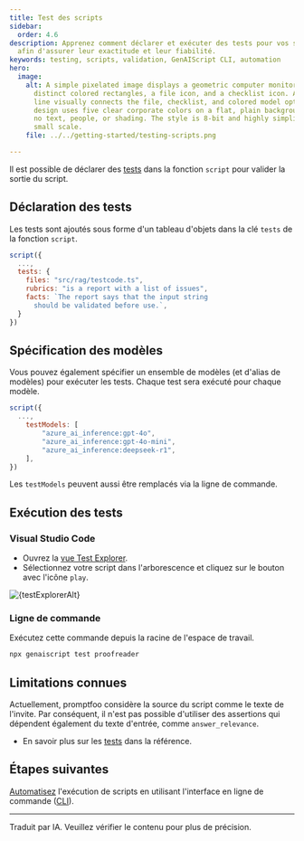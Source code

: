 ```yaml
---
title: Test des scripts
sidebar:
  order: 4.6
description: Apprenez comment déclarer et exécuter des tests pour vos scripts
  afin d'assurer leur exactitude et leur fiabilité.
keywords: testing, scripts, validation, GenAIScript CLI, automation
hero:
  image:
    alt: A simple pixelated image displays a geometric computer monitor with three
      distinct colored rectangles, a file icon, and a checklist icon. A dotted
      line visually connects the file, checklist, and colored model options. The
      design uses five clear corporate colors on a flat, plain background, with
      no text, people, or shading. The style is 8-bit and highly simplified at a
      small scale.
    file: ../../getting-started/testing-scripts.png

---
```



Il est possible de déclarer des [tests](/genaiscript/reference/scripts/tests) dans la fonction `script` pour valider la sortie du script.

## Déclaration des tests

Les tests sont ajoutés sous forme d'un tableau d'objets dans la clé `tests` de la fonction `script`.

```js title="proofreader.genai.mjs" wrap
script({
  ...,
  tests: {
    files: "src/rag/testcode.ts",
    rubrics: "is a report with a list of issues",
    facts: `The report says that the input string
      should be validated before use.`,
  }
})
```

## Spécification des modèles

Vous pouvez également spécifier un ensemble de modèles (et d'alias de modèles) pour exécuter les tests. Chaque test sera exécuté pour chaque modèle.

```js title="proofreader.genai.mjs" wrap
script({
  ...,
    testModels: [
        "azure_ai_inference:gpt-4o",
        "azure_ai_inference:gpt-4o-mini",
        "azure_ai_inference:deepseek-r1",
    ],
})
```

Les `testModels` peuvent aussi être remplacés via la ligne de commande.

## Exécution des tests

### Visual Studio Code

* Ouvrez la [vue Test Explorer](https://code.visualstudio.com/docs/python/testing).
* Sélectionnez votre script dans l'arborescence et cliquez sur le bouton avec l'icône `play`.

<Image src={testExplorerSrc} alt={testExplorerAlt} loading="lazy" />

### Ligne de commande

Exécutez cette commande depuis la racine de l'espace de travail.

```sh
npx genaiscript test proofreader
```

## Limitations connues

Actuellement, promptfoo considère la source du script comme le texte de l'invite. Par conséquent, il n'est pas possible d'utiliser des assertions qui dépendent également du texte d'entrée, comme `answer_relevance`.

* En savoir plus sur les [tests](/genaiscript/reference/scripts/tests) dans la référence.

## Étapes suivantes

[Automatisez](/genaiscript/getting-started/automating-scripts) l'exécution de scripts en utilisant l'interface en ligne de commande ([CLI](/genaiscript/reference/cli)).

<hr />

Traduit par IA. Veuillez vérifier le contenu pour plus de précision.
